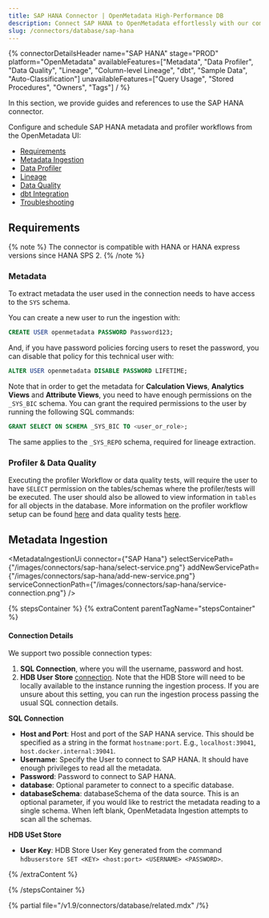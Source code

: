 ```yaml
---
title: SAP HANA Connector | OpenMetadata High-Performance DB
description: Connect SAP HANA to OpenMetadata effortlessly with our comprehensive database connector guide. Setup instructions, configuration steps, and troubleshoot...
slug: /connectors/database/sap-hana
---
```








{% connectorDetailsHeader
name="SAP HANA"
stage="PROD"
platform="OpenMetadata"
availableFeatures=["Metadata", "Data Profiler", "Data Quality", "Lineage", "Column-level Lineage", "dbt", "Sample Data", "Auto-Classification"]
unavailableFeatures=["Query Usage", "Stored Procedures", "Owners", "Tags"]
/ %}


In this section, we provide guides and references to use the SAP HANA connector.

Configure and schedule SAP HANA metadata and profiler workflows from the OpenMetadata UI:

- [Requirements](#requirements)
- [Metadata Ingestion](#metadata-ingestion)
- [Data Profiler](/how-to-guides/data-quality-observability/profiler/workflow)
- [Lineage](/how-to-guides/data-lineage/workflow)
- [Data Quality](/how-to-guides/data-quality-observability/quality)
- [dbt Integration](/connectors/ingestion/workflows/dbt)
- [Troubleshooting](/connectors/database/sap-hana/troubleshooting)

<IngestionModeTiles yamlPath="/snippets/connectors/database/sap-hana/yaml" />

## Requirements

{% note %}
The connector is compatible with HANA or HANA express versions since HANA SPS 2.
{% /note %}

### Metadata

To extract metadata the user used in the connection needs to have access to the `SYS` schema.

You can create a new user to run the ingestion with:

```SQL
CREATE USER openmetadata PASSWORD Password123;
```

And, if you have password policies forcing users to reset the password, you can disable that policy for this technical user with:

```SQL
ALTER USER openmetadata DISABLE PASSWORD LIFETIME;
```

Note that in order to get the metadata for **Calculation Views**, **Analytics Views** and **Attribute Views**, you need to have enough
permissions on the `_SYS_BIC` schema. You can grant the required permissions to the user by running the following SQL commands:

```SQL
GRANT SELECT ON SCHEMA _SYS_BIC TO <user_or_role>;
```

The same applies to the `_SYS_REPO` schema, required for lineage extraction.

### Profiler & Data Quality

Executing the profiler Workflow or data quality tests, will require the user to have `SELECT` permission on the tables/schemas where the profiler/tests will be executed. The user should also be allowed to view information in `tables` for all objects in the database. More information on the profiler workflow setup can be found [here](/how-to-guides/data-quality-observability/profiler/workflow) and data quality tests [here](/how-to-guides/data-quality-observability/quality).

## Metadata Ingestion

<MetadataIngestionUi connector={"SAP Hana"} selectServicePath={"/images/connectors/sap-hana/select-service.png"} addNewServicePath={"/images/connectors/sap-hana/add-new-service.png"} serviceConnectionPath={"/images/connectors/sap-hana/service-connection.png"} />

{% stepsContainer %}
{% extraContent parentTagName="stepsContainer" %}

#### Connection Details

We support two possible connection types:
1. **SQL Connection**, where you will the username, password and host.
2. **HDB User Store** [connection](https://help.sap.com/docs/SAP_HANA_PLATFORM/b3ee5778bc2e4a089d3299b82ec762a7/dd95ac9dbb571014a7d7f0234d762fdb.html?version=2.0.05&locale=en-US). 
  Note that the HDB Store will need to be locally available to the instance running the ingestion process. 
  If you are unsure about this setting, you can run the ingestion process passing the usual SQL connection details.

**SQL Connection**

- **Host and Port**: Host and port of the SAP HANA service. This should be specified as a string in the format `hostname:port`. E.g., `localhost:39041`, `host.docker.internal:39041`.
- **Username**: Specify the User to connect to SAP HANA. It should have enough privileges to read all the metadata.
- **Password**: Password to connect to SAP HANA.
- **database**: Optional parameter to connect to a specific database.
- **databaseSchema**: databaseSchema of the data source. This is an optional parameter, if you would like to restrict the metadata reading to a single schema. When left blank, OpenMetadata Ingestion attempts to scan all the schemas.

**HDB USet Store**

- **User Key**: HDB Store User Key generated from the command `hdbuserstore SET <KEY> <host:port> <USERNAME> <PASSWORD>`.

<AdvancedConfiguration />

{% /extraContent %}

<TestConnection />

<ConfigureIngestion />

<IngestionScheduleAndDeploy />

{% /stepsContainer %}

{% partial file="/v1.9/connectors/database/related.mdx" /%}
